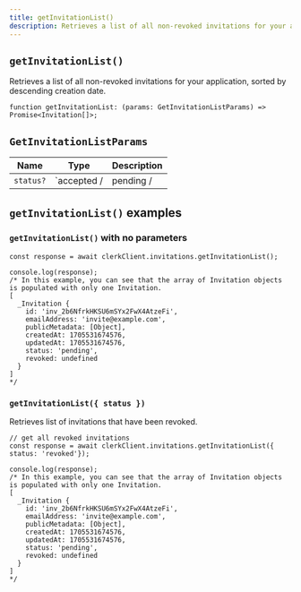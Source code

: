 ```yaml
---
title: getInvitationList()
description: Retrieves a list of all non-revoked invitations for your application, sorted by descending creation date.
---
```


## `getInvitationList()`

Retrieves a list of all non-revoked invitations for your application, sorted by descending creation date.

```tsx
function getInvitationList: (params: GetInvitationListParams) => Promise<Invitation[]>;
```

## `GetInvitationListParams`

| Name | Type | Description |
| --- | --- | --- |
| `status?` | `accepted /| pending /| revoked` | Filter by invitation status. |

## `getInvitationList()` examples

### `getInvitationList()` with no parameters

```tsx
const response = await clerkClient.invitations.getInvitationList();

console.log(response);
/* In this example, you can see that the array of Invitation objects is populated with only one Invitation.
[
  _Invitation {
    id: 'inv_2b6NfrkHKSU6mSYx2FwX4AtzeFi',
    emailAddress: 'invite@example.com',
    publicMetadata: [Object],
    createdAt: 1705531674576,
    updatedAt: 1705531674576,
    status: 'pending',
    revoked: undefined
  }
]
*/
```

### `getInvitationList({ status })`

Retrieves list of invitations that have been revoked.

```tsx
// get all revoked invitations
const response = await clerkClient.invitations.getInvitationList({ status: 'revoked'});

console.log(response);
/* In this example, you can see that the array of Invitation objects is populated with only one Invitation.
[
  _Invitation {
    id: 'inv_2b6NfrkHKSU6mSYx2FwX4AtzeFi',
    emailAddress: 'invite@example.com',
    publicMetadata: [Object],
    createdAt: 1705531674576,
    updatedAt: 1705531674576,
    status: 'pending',
    revoked: undefined
  }
]
*/
```